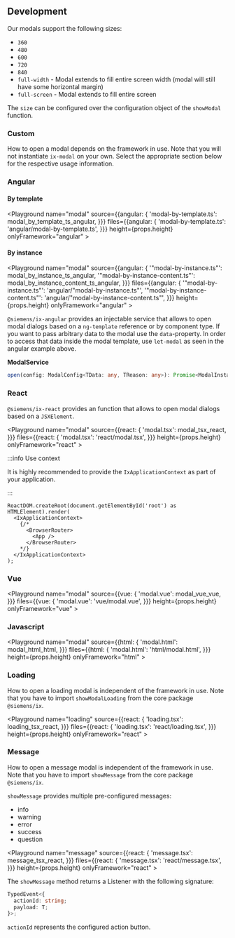 


## Development

Our modals support the following sizes:

- `360`
- `480`
- `600`
- `720`
- `840`
- `full-width` - Modal extends to fill entire screen width (modal will still have some horizontal margin)
- `full-screen` - Modal extends to fill entire screen

The `size` can be configured over the configuration object of the `showModal` function.

<ModalSizesPlayground height="19rem" />

### Custom

How to open a modal depends on the framework in use. Note that you will not instantiate `ix-modal` on your own.
Select the appropriate section below for the respective usage information.

### Angular

#### By template

<Playground
        name="modal" source={{angular: {
            'modal-by-template.ts': modal_by_template_ts_angular,
          }}}
        files={{angular: {
            'modal-by-template.ts': 'angular/modal-by-template.ts',
          }}}
        height={props.height}
        onlyFramework="angular"
        ></Playground>

#### By instance

<Playground
        name="modal" source={{angular: {
            '"modal-by-instance.ts"': modal_by_instance_ts_angular,
            '"modal-by-instance-content.ts"': modal_by_instance_content_ts_angular,
          }}}
        files={{angular: {
            '"modal-by-instance.ts"': 'angular/"modal-by-instance.ts"',
            '"modal-by-instance-content.ts"': 'angular/"modal-by-instance-content.ts"',
          }}}
        height={props.height}
        onlyFramework="angular"
        ></Playground>

`@siemens/ix-angular` provides an injectable service that allows to open modal dialogs based on a `ng-template` reference or by component type.
If you want to pass arbitrary data to the modal use the `data`-property. In order to access that data inside the modal template, use `let-modal` as seen in the angular example above.

**ModalService**

```ts
open(config: ModalConfig<TData: any, TReason: any>): Promise<ModalInstance<TData>>
```

### React

`@siemens/ix-react` provides an function that allows to open modal dialogs based on a `JSXElement`.

<Playground
        name="modal" source={{react: {
            'modal.tsx': modal_tsx_react,
          }}}
        files={{react: {
            'modal.tsx': 'react/modal.tsx',
          }}}
        height={props.height}
        onlyFramework="react"
        ></Playground>

:::info Use context

It is highly recommended to provide the `IxApplicationContext` as part of your application.

:::

```tsx
ReactDOM.createRoot(document.getElementById('root') as HTMLElement).render(
  <IxApplicationContext>
    {/*
      <BrowserRouter>
        <App />
      </BrowserRouter>
    */}
  </IxApplicationContext>
);
```

### Vue

<Playground
        name="modal" source={{vue: {
            'modal.vue': modal_vue_vue,
          }}}
        files={{vue: {
            'modal.vue': 'vue/modal.vue',
          }}}
        height={props.height}
        onlyFramework="vue"
        ></Playground>

### Javascript

<Playground
        name="modal" source={{html: {
            'modal.html': modal_html_html,
          }}}
        files={{html: {
            'modal.html': 'html/modal.html',
          }}}
        height={props.height}
        onlyFramework="html"
        ></Playground>

### Loading

How to open a loading modal is independent of the framework in use. Note that you have to import `showModalLoading` from the core package `@siemens/ix`.

<Playground
        name="loading" source={{react: {
            'loading.tsx': loading_tsx_react,
          }}}
        files={{react: {
            'loading.tsx': 'react/loading.tsx',
          }}}
        height={props.height}
        onlyFramework="react"
        ></Playground>

### Message

How to open a message modal is independent of the framework in use. Note that you have to import `showMessage` from the core package `@siemens/ix`.

`showMessage` provides multiple pre-configured messages:

- info
- warning
- error
- success
- question

<Playground
        name="message" source={{react: {
            'message.tsx': message_tsx_react,
          }}}
        files={{react: {
            'message.tsx': 'react/message.tsx',
          }}}
        height={props.height}
        onlyFramework="react"
        ></Playground>

The `showMessage` method returns a Listener with the following signature:

```ts
TypedEvent<{
  actionId: string;
  payload: T;
}>;
```

`actionId` represents the configured action button.

<PropsHeaderJavaScriptApi />
<ModalConfig />
<ModalInstance />
<ModalService />
